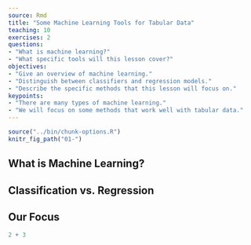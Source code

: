 ```yaml
---
source: Rmd
title: "Some Machine Learning Tools for Tabular Data"
teaching: 10
exercises: 2
questions:
- "What is machine learning?"
- "What specific tools will this lesson cover?"
objectives:
- "Give an overview of machine learning."
- "Distinguish between classifiers and regression models."
- "Describe the specific methods that this lesson will focus on."
keypoints:
- "There are many types of machine learning."
- "We will focus on some methods that work well with tabular data."
---
```


```r
source("../bin/chunk-options.R")
knitr_fig_path("01-")
```

## What is Machine Learning?

## Classification vs. Regression

## Our Focus

```r
2 + 3
```
